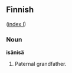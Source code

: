 ==Finnish==

([[Wiktionary:Finnish_index_i|index I]])

===Noun===
'''isänisä'''

#Paternal grandfather.